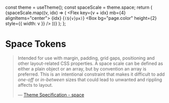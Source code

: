 
<Meta title="Foundations/Design Tokens" />

  const theme = useTheme();
  const spaceScale = theme.space;
  return (
    <Box>
      {spaceScale.map((v, idx) => (
        <Flex key={v + idx} mb={4} alignItems="center">
          <Text variant="body" minWidth={4}>
            {idx} <Text as="span" variant="body">{`(${v}px)`}</Text>
          </Text>
          <Box bg="page.color" height={2} style={{ width: v }} />
        </Flex>
      ))}
    </Box>
  );
};

# Space Tokens

> Intended for use with margin, padding, grid gaps, positioning and other layout-related CSS properties. A space scale can be defined as either a plain object or an array, but by convention an array is preferred. This is an intentional constraint that makes it difficult to add _one-off_ or _in-between_ sizes that could lead to unwanted and rippling affects to layout.
>
> — [Theme Specification - space](https://styled-system.com/theme-specification#space)

<Preview withSource="none">
  <Story name="Space">
    <Space />
  </Story>
</Preview>

